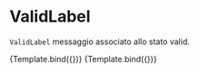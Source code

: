 

<Meta title="Components/Textarea/Props/ValidLabel" component={VvTextarea} />

# ValidLabel

`ValidLabel` messaggio associato allo stato valid.

<Canvas>
	<Story
		name="ValidLabel"
		args={{
			name: 'textarea-validlabel',
			valid: true,
			validLabel: 'Il dato è corretto!'
		}}>
		{Template.bind({})}
	</Story>
</Canvas>

<Canvas>
	<Story
		name="ValidLabels"
		args={{
			name: 'textarea-validlabels',
			valid: true,
			validLabel: ['Il dato è corretto!', 'Ottimo!']
		}}>
		{Template.bind({})}
	</Story>
</Canvas>
